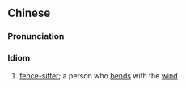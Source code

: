 {{also|墙头草}}
==Chinese==
{{zh-forms|s=墙头草|type=21|lit=grass on top of a wall (which sways with every gust of wind)}}

===Pronunciation===
{{zh-pron
|m=qiángtóucǎo,er=2
|c=coeng4 tau4 cou2
|cat=id
}}

===Idiom===
{{zh-idiom}}

# [[fence-sitter]]; a person who [[bend]]s with the [[wind]]